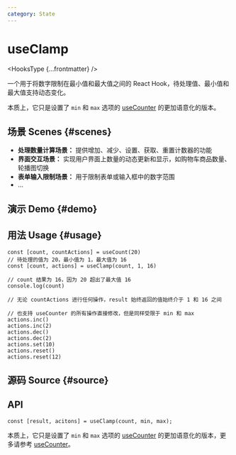 ```yaml
---
category: State
---
```


# useClamp


<HooksType {...frontmatter} />

一个用于将数字限制在最小值和最大值之间的 React Hook，待处理值、最小值和最大值支持动态变化。

本质上，它只是设置了 `min` 和 `max` 选项的 [useCounter](/reference/use-counter) 的更加语意化的版本。

## 场景 Scenes \{#scenes}

- **处理数量计算场景：** 提供增加、减少、设置、获取、重置计数器的功能
- **界面交互场景：** 实现用户界面上数量的动态更新和显示，如购物车商品数量、轮播图切换
- **表单输入限制场景：** 用于限制表单或输入框中的数字范围
- ...

## 演示 Demo \{#demo}


<App />

## 用法 Usage \{#usage}

```tsx
const [count, countActions] = useCount(20)
// 待处理的值为 20，最小值为 1，最大值为 16
const [count, actions] = useClamp(count, 1, 16) 

// count 结果为 16，因为 20 超出了最大值 16
console.log(count)

// 无论 countActions 进行任何操作，result 始终返回的值始终介于 1 和 16 之间

// 也支持 useCounter 的所有操作直接修改，但是同样受限于 min 和 max
actions.inc() 
actions.inc(2)
actions.dec()
actions.dec(2)
actions.set(10)
actions.reset()
actions.reset(12)
```

## 源码 Source \{#source}


<Source />

## API

```tsx
const [result, acitons] = useClamp(count, min, max);
```

本质上，它只是设置了 `min` 和 `max` 选项的 [useCounter](/reference/use-counter) 的更加语意化的版本，更多请参考 [useCounter](/reference/use-counter)。
